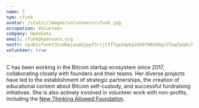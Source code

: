 ```yaml
---
name: C
nym: cfunk
avatar: /static/images/volunteers/cfunk.jpg
occupation: Volunteer
company: OpenSats
email: cfunk@opensats.org
nostr: npub1cfunkt32sd6pjavpkjpyf3rrjt3f7yp34pkp2da9f002h8gc27uqfpq8v7
volunteer: true
---
```


C has been working in the Bitcoin startup ecosystem since 2017, collaborating
closely with founders and their teams. Her diverse projects have led to the
establishment of strategic partnerships, the creation of educational content
about Bitcoin self-custody, and successful fundraising initiatives. She is also
actively involved in volunteer work with non-profits, including the [New
Thinking Allowed Foundation][NTAF].

[NTAF]: https://www.newthinkingallowed.org
